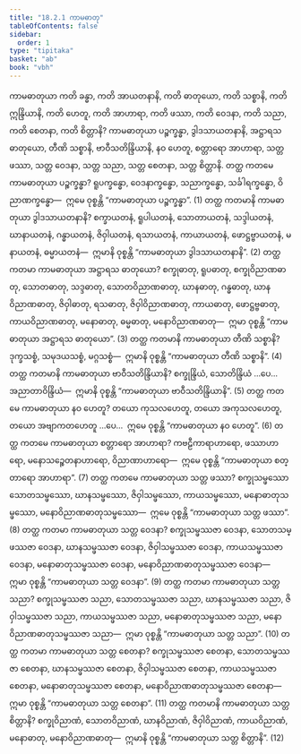 ```yaml
---
title: "18.2.1 ကာမဓာတု"
tableOfContents: false
sidebar:
  order: 1
type: "tipitaka"
basket: "ab"
book: "vbh"
---
```



<DynamicBreadcrumb />

<Division number="991" book="vbh" e="ch" v="30" p="417">

<Paragraph number="2990" book="vbh">
ကာမဓာတုယာ ကတိ ခန္ဓာ, ကတိ အာယတနာနိ, ကတိ ဓာတုယော, ကတိ သစ္စာနိ, ကတိ ဣန္ဒြိယာနိ, ကတိ ဟေတူ, ကတိ အာဟာရာ, ကတိ ဖဿာ, ကတိ ဝေဒနာ, ကတိ သညာ, ကတိ စေတနာ, ကတိ စိတ္တာနိ?
</Paragraph>

<Paragraph number="2991" book="vbh">
ကာမဓာတုယာ ပဉ္စက္ခန္ဓာ, ဒွါဒသာယတနာနိ, အဋ္ဌာရသ ဓာတုယော, တီဏိ သစ္စာနိ, ဗာဝီသတိန္ဒြိယာနိ, နဝ ဟေတူ, စတ္တာရော အာဟာရာ, သတ္တ ဖဿာ, သတ္တ ဝေဒနာ, သတ္တ သညာ, သတ္တ စေတနာ, သတ္တ စိတ္တာနိ.
</Paragraph>

</Division>
<Division number="992" book="vbh" e="ch" v="30" p="417">

<Paragraph number="2992" book="vbh">
တတ္ထ ကတမေ ကာမဓာတုယာ ပဉ္စက္ခန္ဓာ? ရူပက္ခန္ဓော, ဝေဒနာက္ခန္ဓော, သညာက္ခန္ဓော, သင်္ခါရက္ခန္ဓော, ဝိညာဏက္ခန္ဓော—  ဣမေ ဝုစ္စန္တိ “ကာမဓာတုယာ ပဉ္စက္ခန္ဓာ”. (1)
</Paragraph>

<Paragraph number="2993" book="vbh">
တတ္ထ ကတမာနိ ကာမဓာတုယာ ဒွါဒသာယတနာနိ? စက္ခာယတနံ, ရူပါယတနံ, သောတာယတနံ, သဒ္ဒါယတနံ, ဃာနာယတနံ, ဂန္ဓာယတနံ, ဇိဝှါယတနံ, ရသာယတနံ, ကာယာယတနံ, ဖောဋ္ဌဗ္ဗာယတနံ, မနာယတနံ, ဓမ္မာယတနံ—  ဣမာနိ ဝုစ္စန္တိ “ကာမဓာတုယာ ဒွါဒသာယတနာနိ”. (2)
</Paragraph>

<Paragraph number="2994" book="vbh">
တတ္ထ ကတမာ ကာမဓာတုယာ အဋ္ဌာရသ ဓာတုယော? စက္ခုဓာတု, ရူပဓာတု, စက္ခုဝိညာဏဓာတု, သောတဓာတု, သဒ္ဒဓာတု, သောတဝိညာဏဓာတု, ဃာနဓာတု, ဂန္ဓဓာတု, ဃာနဝိညာဏဓာတု, ဇိဝှါဓာတု, ရသဓာတု, ဇိဝှါဝိညာဏဓာတု, ကာယဓာတု, ဖောဋ္ဌဗ္ဗဓာတု, ကာယဝိညာဏဓာတု, မနောဓာတု, ဓမ္မဓာတု, မနောဝိညာဏဓာတု—  ဣမာ ဝုစ္စန္တိ “ကာမဓာတုယာ အဋ္ဌာရသ ဓာတုယော”. (3)
</Paragraph>

<Paragraph number="2995" book="vbh">
တတ္ထ ကတမာနိ ကာမဓာတုယာ တီဏိ သစ္စာနိ? ဒုက္ခသစ္စံ, သမုဒယသစ္စံ, မဂ္ဂသစ္စံ—  ဣမာနိ ဝုစ္စန္တိ “ကာမဓာတုယာ တီဏိ သစ္စာနိ”. (4)
</Paragraph>

<Paragraph number="2996" book="vbh">
တတ္ထ ကတမာနိ ကာမဓာတုယာ ဗာဝီသတိန္ဒြိယာနိ? စက္ခုန္ဒြိယံ, သောတိန္ဒြိယံ …ပေ…  အညာတာဝိန္ဒြိယံ—  ဣမာနိ ဝုစ္စန္တိ “ကာမဓာတုယာ ဗာဝီသတိန္ဒြိယာနိ”. (5)
</Paragraph>

<Paragraph number="2997" book="vbh">
တတ္ထ ကတမေ ကာမဓာတုယာ နဝ ဟေတူ? တယော ကုသလဟေတူ, တယော အကုသလဟေတူ, တယော အဗျာကတဟေတူ …ပေ…  ဣမေ ဝုစ္စန္တိ “ကာမဓာတုယာ နဝ ဟေတူ”. (6)
</Paragraph>

<Paragraph number="2998" book="vbh">
တတ္ထ ကတမေ ကာမဓာတုယာ စတ္တာရော အာဟာရာ? ကဗဠီကာရာဟာရော, ဖဿာဟာရော, မနောသဉ္စေတနာဟာရော, ဝိညာဏာဟာရော—  ဣမေ ဝုစ္စန္တိ “ကာမဓာတုယာ စတ္တာရော အာဟာရာ”. (7)
</Paragraph>

<Paragraph number="2999" book="vbh">
တတ္ထ ကတမေ ကာမဓာတုယာ သတ္တ ဖဿာ? စက္ခုသမ္ဖဿော သောတသမ္ဖဿော, ဃာနသမ္ဖဿော, ဇိဝှါသမ္ဖဿော, ကာယသမ္ဖဿော, မနောဓာတုသမ္ဖဿော, မနောဝိညာဏဓာတုသမ္ဖဿော—  ဣမေ ဝုစ္စန္တိ “ကာမဓာတုယာ သတ္တ ဖဿာ”. (8)
</Paragraph>

<Paragraph number="3000" book="vbh">
တတ္ထ ကတမာ ကာမဓာတုယာ သတ္တ ဝေဒနာ? စက္ခုသမ္ဖဿဇာ ဝေဒနာ, သောတသမ္ဖဿဇာ ဝေဒနာ, ဃာနသမ္ဖဿဇာ ဝေဒနာ, ဇိဝှါသမ္ဖဿဇာ ဝေဒနာ, ကာယသမ္ဖဿဇာ ဝေဒနာ, မနောဓာတုသမ္ဖဿဇာ ဝေဒနာ, မနောဝိညာဏဓာတုသမ္ဖဿဇာ ဝေဒနာ—  ဣမာ ဝုစ္စန္တိ “ကာမဓာတုယာ သတ္တ ဝေဒနာ”. (9)
</Paragraph>

<Paragraph number="3001" book="vbh">
တတ္ထ ကတမာ ကာမဓာတုယာ သတ္တ သညာ? စက္ခုသမ္ဖဿဇာ သညာ, သောတသမ္ဖဿဇာ သညာ, ဃာနသမ္ဖဿဇာ သညာ, ဇိဝှါသမ္ဖဿဇာ သညာ, ကာယသမ္ဖဿဇာ သညာ, မနောဓာတုသမ္ဖဿဇာ သညာ, မနောဝိညာဏဓာတုသမ္ဖဿဇာ သညာ—  ဣမာ ဝုစ္စန္တိ “ကာမဓာတုယာ သတ္တ သညာ”. (10)
</Paragraph>

<Paragraph number="3002" book="vbh">
တတ္ထ ကတမာ ကာမဓာတုယာ သတ္တ စေတနာ? စက္ခုသမ္ဖဿဇာ စေတနာ, သောတသမ္ဖဿဇာ စေတနာ, ဃာနသမ္ဖဿဇာ စေတနာ, ဇိဝှါသမ္ဖဿဇာ စေတနာ, ကာယသမ္ဖဿဇာ စေတနာ, မနောဓာတုသမ္ဖဿဇာ စေတနာ, မနောဝိညာဏဓာတုသမ္ဖဿဇာ စေတနာ—  ဣမာ ဝုစ္စန္တိ “ကာမဓာတုယာ သတ္တ စေတနာ”. (11)
</Paragraph>

<Paragraph number="3003" book="vbh">
တတ္ထ ကတမာနိ ကာမဓာတုယာ သတ္တ စိတ္တာနိ? စက္ခုဝိညာဏံ, သောတဝိညာဏံ, ဃာနဝိညာဏံ, ဇိဝှါဝိညာဏံ, ကာယဝိညာဏံ, မနောဓာတု, မနောဝိညာဏဓာတု—  ဣမာနိ ဝုစ္စန္တိ “ကာမဓာတုယာ သတ္တ စိတ္တာနိ”. (12)
</Paragraph>
</Division>